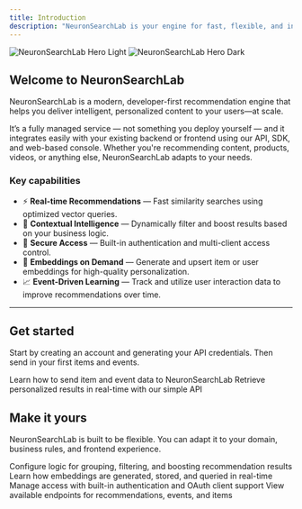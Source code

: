 ```yaml
---
title: Introduction
description: "NeuronSearchLab is your engine for fast, flexible, and intelligent recommendations."
---
```


<img
  className="block dark:hidden rounded-md"
  src="/images/Dashboard-NeuronSearchLab-04-23-2025_07_23_PM.png"
  alt="NeuronSearchLab Hero Light"
/>
<img
  className="hidden dark:block"
  src="/images/Dashboard-NeuronSearchLab-04-23-2025_07_23_PM.png"
  alt="NeuronSearchLab Hero Dark"
/>

## Welcome to NeuronSearchLab

NeuronSearchLab is a modern, developer-first recommendation engine that helps you deliver intelligent, personalized content to your users—at scale.

It’s a fully managed service — not something you deploy yourself — and it integrates easily with your existing backend or frontend using our API, SDK, and web-based console. Whether you're recommending content, products, videos, or anything else, NeuronSearchLab adapts to your needs.

### Key capabilities

- ⚡ **Real-time Recommendations** — Fast similarity searches using optimized vector queries.
- 🧠 **Contextual Intelligence** — Dynamically filter and boost results based on your business logic.
- 🔐 **Secure Access** — Built-in authentication and multi-client access control.
- 🔄 **Embeddings on Demand** — Generate and upsert item or user embeddings for high-quality personalization.
- 📈 **Event-Driven Learning** — Track and utilize user interaction data to improve recommendations over time.

---

## Get started

Start by creating an account and generating your API credentials. Then send in your first items and events.

<CardGroup cols={2}>
  <Card
    title="Connect Your Data"
    icon="database"
    href="/docs/quickstart"
  >
    Learn how to send item and event data to NeuronSearchLab
  </Card>
  <Card
    title="Generate Recommendations"
    icon="sparkles"
    href="/docs/api"
  >
    Retrieve personalized results in real-time with our simple API
  </Card>
</CardGroup>

## Make it yours

NeuronSearchLab is built to be flexible. You can adapt it to your domain, business rules, and frontend experience.

<CardGroup cols={2}>
  <Card
    title="Customize Contexts"
    icon="sliders"
    href="/docs/contexts"
  >
    Configure logic for grouping, filtering, and boosting recommendation results
  </Card>
  <Card
    title="Work with Embeddings"
    icon="brain"
    href="/docs/embeddings"
  >
    Learn how embeddings are generated, stored, and queried in real-time
  </Card>
  <Card
    title="Secure Your Endpoints"
    icon="shield"
    href="/docs/authentication"
  >
    Manage access with built-in authentication and OAuth client support
  </Card>
  <Card
    title="API Reference"
    icon="book"
    href="/docs/api"
  >
    View available endpoints for recommendations, events, and items
  </Card>
</CardGroup>
